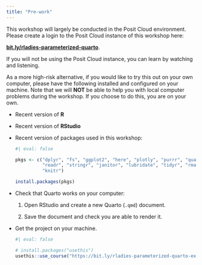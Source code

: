 ```yaml
---
title: "Pre-work"
---
```


This workshop will largely be conducted in the Posit Cloud environment. Please create a login to the Posit Cloud instance of this workshop here:

**[bit.ly/rladies-parameterized-quarto](https://bit.ly/rladies-parameterized-quarto)**.

If you will not be using the Posit Cloud instance, you can learn by watching and listening.

As a more high-risk alternative, if you would like to try this out on your own computer, please have the following installed and configured on your machine. Note that we will **NOT** be able to help you with local computer problems during the workshop. If you choose to do this, you are on your own.

-   Recent version of **R**

-   Recent version of **RStudio**

-   Recent version of packages used in this workshop:

    ``` r
    #| eval: false

    pkgs <- c("dplyr", "fs", "ggplot2", "here", "plotly", "purrr", "quarto", 
              "readr", "stringr", "janitor", "lubridate", "tidyr", "rmarkdown",
              "knitr")

    install.packages(pkgs)
    ```

-   Check that Quarto works on your computer:

    1. Open RStudio and create a new Quarto (`.qmd`) document.

    2. Save the document and check you are able to render it.

-   Get the project on your machine.

    ```r
    #| eval: false

    # install.packages("usethis")
    usethis::use_course("https://bit.ly/rladies-parameterized-quarto-exercises")
    ```
